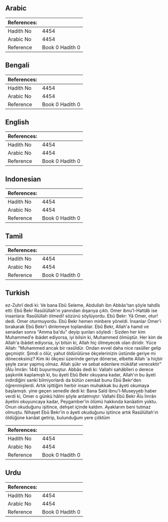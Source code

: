 ## Arabic


<div dir="rtl" lang="ar" style={{fontSize:'larger',backgroundColor:'#f8f9fa',padding:20}}>

</div>
<div style={{backgroundColor:'#f8f9fa',padding:20, marginBottom: 10}}><table> <thead> <tr> <th>References:</th> <th></th> </tr> </thead> <tbody><tr><td>Hadith No</td><td>4454</td></tr><tr><td>Arabic No</td><td>4454</td></tr><tr><td>Reference</td><td>Book 0 Hadith 0</td></tr></tbody></table></div>

## Bengali


<div dir="ltr" lang="bn" style={{fontSize:'larger',backgroundColor:'#f8f9fa',padding:20}}>

</div>
<div style={{backgroundColor:'#f8f9fa',padding:20, marginBottom: 10}}><table> <thead> <tr> <th>References:</th> <th></th> </tr> </thead> <tbody><tr><td>Hadith No</td><td>4454</td></tr><tr><td>Arabic No</td><td>4454</td></tr><tr><td>Reference</td><td>Book 0 Hadith 0</td></tr></tbody></table></div>

## English


<div dir="ltr" lang="en" style={{fontSize:'larger',backgroundColor:'#f8f9fa',padding:20}}>

</div>
<div style={{backgroundColor:'#f8f9fa',padding:20, marginBottom: 10}}><table> <thead> <tr> <th>References:</th> <th></th> </tr> </thead> <tbody><tr><td>Hadith No</td><td>4454</td></tr><tr><td>Arabic No</td><td>4454</td></tr><tr><td>Reference</td><td>Book 0 Hadith 0</td></tr></tbody></table></div>

## Indonesian


<div dir="ltr" lang="id" style={{fontSize:'larger',backgroundColor:'#f8f9fa',padding:20}}>

</div>
<div style={{backgroundColor:'#f8f9fa',padding:20, marginBottom: 10}}><table> <thead> <tr> <th>References:</th> <th></th> </tr> </thead> <tbody><tr><td>Hadith No</td><td>4454</td></tr><tr><td>Arabic No</td><td>4454</td></tr><tr><td>Reference</td><td>Book 0 Hadith 0</td></tr></tbody></table></div>

## Tamil


<div dir="ltr" lang="ta" style={{fontSize:'larger',backgroundColor:'#f8f9fa',padding:20}}>

</div>
<div style={{backgroundColor:'#f8f9fa',padding:20, marginBottom: 10}}><table> <thead> <tr> <th>References:</th> <th></th> </tr> </thead> <tbody><tr><td>Hadith No</td><td>4454</td></tr><tr><td>Arabic No</td><td>4454</td></tr><tr><td>Reference</td><td>Book 0 Hadith 0</td></tr></tbody></table></div>

## Turkish


<div dir="ltr" lang="tr" style={{fontSize:'larger',backgroundColor:'#f8f9fa',padding:20}}>
ez-Zuhrî dedi ki: Ve bana Ebû Seleme, Abdullah ibn Abbâs'tan şöyle tahdîs etti: Ebû Bekr Rasûlüllah'ın yanından dışarıya çıktı. Omer ibnu'l-Hattâb ise insanlara: Rasûlüllah ölmedi! sözünü söylüyordu. Ebû Bekr: Yâ Omer, otur! dedi. Omer oturmuyordu. Ebû Bekr hemen minbere yöneldi. İnsanlar Omer'i bırakarak Ebû Bekr'i dinlemeye toplandılar. Ebû Bekr, Allah'a hamd ve senadan sonra "Amma ba'du" deyip şunları söyledi : Sizden her kim Muhammed'e ibâdet ediyorsa, iyi bilsin ki, Muhammed ölmüştür. Her kim de Allah'a ibâdet ediyorsa, iyi bilsin ki, Allah hiç ölmeyecek olan diridir. Yüce Allah: "Muhammed ancak bir rasûldür. Ondan evvel daha nice rasûller gelip geçmiştir. Şimdi o ölür, yahut öldürülürse ökçelerinizin üstünde geriye mi döneceksiniz? Kim iki ökçesi üzerinde geriye dönerse, elbette Allah 'a hiçbir şeyle zarar yapmış olmaz. Allah şükr ve sebat edenlere mükâfat verecektir" (Âlu İmrân: 144) buyurmuştur. Abbâs dedi ki: Vallahi sahâbîleri o derece şaşkınlık kaplamıştı ki, bu âyeti Ebû Bekr okuyana kadar, Allah'ın bu âyeti indirdiğini sanki bilmiyorlardı da bütün cemâat bunu Ebû Bekr'den öğrenmişlerdi. Artık işittiğim herbir insan muhakkak bu âyeti okumaya başlamıştı. yine geçen senedle dedi ki: Bana Saîd ibnu'l-Museyyeb haber verdi ki, Omer o günkü hâlini şöyle anlatmıştır: Vallahi Ebû Bekr Âlu İmrân âyetini okuyuncaya kadar, Peygamber'in ölümü hakkında kanâatim yoktu. Onun okuduğunu işitince, dehşet içinde kaldım. Ayaklarım beni tutmaz olmuştu. Nihayet Ebû Bekr'in o âyeti okuduğunu işitince artık Rasûlüllah'ın öldüğüne kanâat getirip, bulunduğum yere çöktüm
</div>
<div style={{backgroundColor:'#f8f9fa',padding:20, marginBottom: 10}}><table> <thead> <tr> <th>References:</th> <th></th> </tr> </thead> <tbody><tr><td>Hadith No</td><td>4454</td></tr><tr><td>Arabic No</td><td>4454</td></tr><tr><td>Reference</td><td>Book 0 Hadith 0</td></tr></tbody></table></div>

## Urdu


<div dir="rtl" lang="ur" style={{fontSize:'larger',backgroundColor:'#f8f9fa',padding:20}}>

</div>
<div style={{backgroundColor:'#f8f9fa',padding:20, marginBottom: 10}}><table> <thead> <tr> <th>References:</th> <th></th> </tr> </thead> <tbody><tr><td>Hadith No</td><td>4454</td></tr><tr><td>Arabic No</td><td>4454</td></tr><tr><td>Reference</td><td>Book 0 Hadith 0</td></tr></tbody></table></div>